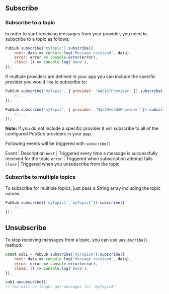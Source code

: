## Subscribe
### Subscribe to a topic

In order to start receiving messages from your provider, you need to subscribe to a topic as follows;
```javascript
PubSub.subscribe('myTopic').subscribe({
    next: data => console.log('Message received', data),
    error: error => console.error(error),
    close: () => console.log('Done'),
});
```

If multiple providers are defined in your app you can include the specific provider you would like to subscribe to:
```javascript
PubSub.subscribe('myTopic', { provider: 'AWSIoTProvider' }).subscribe({
    //...
});

PubSub.subscribe('myTopic', { provider: 'MqttOverWSProvider' }).subscribe({
    //...
});
```

<Callout>

**Note:** If you do not include a specific provider it will subscribe to all of the configured PubSub providers in your app.

</Callout>

Following events will be triggered with `subscribe()`

Event | Description 
`next` | Triggered every time a message is successfully received for the topic
`error` | Triggered when subscription attempt fails 
`close` | Triggered when you unsubscribe from the topic

### Subscribe to multiple topics

To subscribe for multiple topics, just pass a String array including the topic names:
```javascript
PubSub.subscribe(['myTopic1','myTopic1']).subscribe({
    //...
});
```

## Unsubscribe

To stop receiving messages from a topic, you can use `unsubscribe()` method:
```javascript
const sub1 = PubSub.subscribe('myTopicA').subscribe({
    next: data => console.log('Message received', data),
    error: error => console.error(error),
    close: () => console.log('Done'),
});

sub1.unsubscribe();
// You will no longer get messages for 'myTopicA'
```